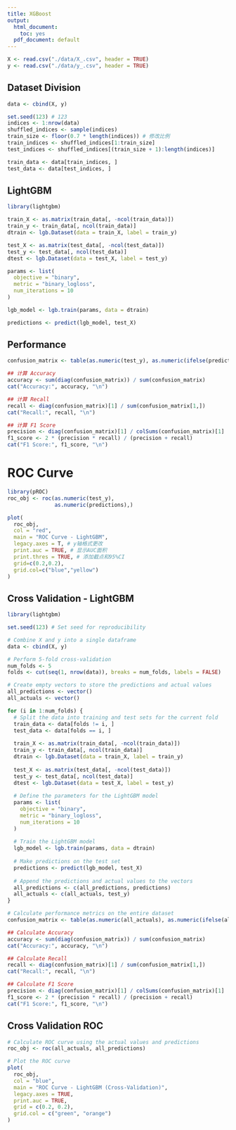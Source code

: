 ```yaml
---
title: XGBoost
output:
  html_document: 
    toc: yes
  pdf_document: default
---
```


```r
X <- read.csv("./data/X_.csv", header = TRUE)
y <- read.csv("./data/y_.csv", header = TRUE)
```

## Dataset Division

```r
data <- cbind(X, y)

set.seed(123) # 123
indices <- 1:nrow(data)
shuffled_indices <- sample(indices)
train_size <- floor(0.7 * length(indices)) # 修改比例
train_indices <- shuffled_indices[1:train_size]
test_indices <- shuffled_indices[(train_size + 1):length(indices)]

train_data <- data[train_indices, ]
test_data <- data[test_indices, ]

```

## LightGBM

```r
library(lightgbm)

train_X <- as.matrix(train_data[, -ncol(train_data)])
train_y <- train_data[, ncol(train_data)]
dtrain <- lgb.Dataset(data = train_X, label = train_y)

test_X <- as.matrix(test_data[, -ncol(test_data)])
test_y <- test_data[, ncol(test_data)]
dtest <- lgb.Dataset(data = test_X, label = test_y)

params <- list(
  objective = "binary",
  metric = "binary_logloss",
  num_iterations = 10
)

lgb_model <- lgb.train(params, data = dtrain)

predictions <- predict(lgb_model, test_X)
```

## Performance

```r
confusion_matrix <- table(as.numeric(test_y), as.numeric(ifelse(predictions > 0.5, 1, 0)))

## 计算 Accuracy
accuracy <- sum(diag(confusion_matrix)) / sum(confusion_matrix)
cat("Accuracy:", accuracy, "\n")

## 计算 Recall
recall <- diag(confusion_matrix)[1] / sum(confusion_matrix[1,])
cat("Recall:", recall, "\n")

## 计算 F1 Score
precision <- diag(confusion_matrix)[1] / colSums(confusion_matrix)[1]
f1_score <- 2 * (precision * recall) / (precision + recall)
cat("F1 Score:", f1_score, "\n")

```

# ROC Curve

```r
library(pROC)
roc_obj <- roc(as.numeric(test_y), 
               as.numeric(predictions),)

plot(
  roc_obj,
  col = "red", 
  main = "ROC Curve - LightGBM",
  legacy.axes = T, # y轴格式更改
  print.auc = TRUE, # 显示AUC面积
  print.thres = TRUE, # 添加截点和95%CI
  grid=c(0.2,0.2),
  grid.col=c("blue","yellow")
)
```

## Cross Validation - LightGBM

```r
library(lightgbm)

set.seed(123) # Set seed for reproducibility

# Combine X and y into a single dataframe
data <- cbind(X, y)

# Perform 5-fold cross-validation
num_folds <- 5
folds <- cut(seq(1, nrow(data)), breaks = num_folds, labels = FALSE)

# Create empty vectors to store the predictions and actual values
all_predictions <- vector()
all_actuals <- vector()

for (i in 1:num_folds) {
  # Split the data into training and test sets for the current fold
  train_data <- data[folds != i, ]
  test_data <- data[folds == i, ]
  
  train_X <- as.matrix(train_data[, -ncol(train_data)])
  train_y <- train_data[, ncol(train_data)]
  dtrain <- lgb.Dataset(data = train_X, label = train_y)
  
  test_X <- as.matrix(test_data[, -ncol(test_data)])
  test_y <- test_data[, ncol(test_data)]
  dtest <- lgb.Dataset(data = test_X, label = test_y)
  
  # Define the parameters for the LightGBM model
  params <- list(
    objective = "binary",
    metric = "binary_logloss",
    num_iterations = 10
  )
  
  # Train the LightGBM model
  lgb_model <- lgb.train(params, data = dtrain)
  
  # Make predictions on the test set
  predictions <- predict(lgb_model, test_X)
  
  # Append the predictions and actual values to the vectors
  all_predictions <- c(all_predictions, predictions)
  all_actuals <- c(all_actuals, test_y)
}

# Calculate performance metrics on the entire dataset
confusion_matrix <- table(as.numeric(all_actuals), as.numeric(ifelse(all_predictions > 0.5, 1, 0)))

## Calculate Accuracy
accuracy <- sum(diag(confusion_matrix)) / sum(confusion_matrix)
cat("Accuracy:", accuracy, "\n")

## Calculate Recall
recall <- diag(confusion_matrix)[1] / sum(confusion_matrix[1,])
cat("Recall:", recall, "\n")

## Calculate F1 Score
precision <- diag(confusion_matrix)[1] / colSums(confusion_matrix)[1]
f1_score <- 2 * (precision * recall) / (precision + recall)
cat("F1 Score:", f1_score, "\n")

```

## Cross Validation ROC

```r
# Calculate ROC curve using the actual values and predictions
roc_obj <- roc(all_actuals, all_predictions)

# Plot the ROC curve
plot(
  roc_obj,
  col = "blue",
  main = "ROC Curve - LightGBM (Cross-Validation)",
  legacy.axes = TRUE,
  print.auc = TRUE,
  grid = c(0.2, 0.2),
  grid.col = c("green", "orange")
)
```